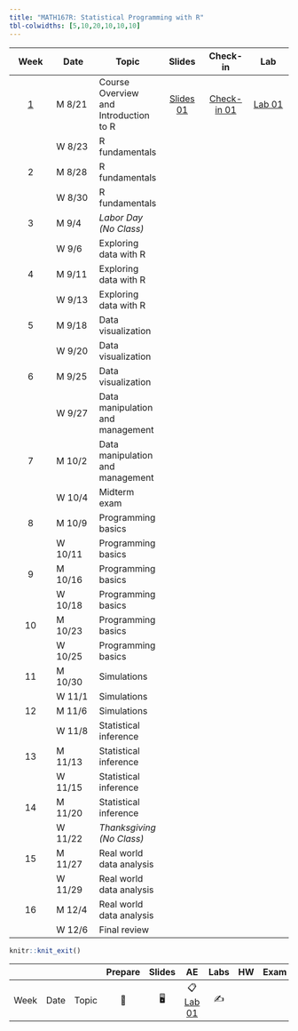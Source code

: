 ```yaml
---
title: "MATH167R: Statistical Programming with R"
tbl-colwidths: [5,10,20,10,10,10]
---
```


::: column-screen-inset-right
|          Week           | Date    | Topic                                 |                 Slides                  |                  Check-in                  |                Lab                 |
|:----------:|------------|------------|:----------:|:----------:|:----------:|
| [1](/weeks/week-1.html) | M 8/21  | Course Overview and Introduction to R | [Slides 01](hello){.label .label-green} | [Check-in 01](hello){.label .label-purple} | [Lab 01](hello){.label .label-red} |
|                         | W 8/23  | R fundamentals                        |                                         |                                            |                                    |
|            2            | M 8/28  | R fundamentals                        |                                         |                                            |                                    |
|                         | W 8/30  | R fundamentals                        |                                         |                                            |                                    |
|            3            | M 9/4   | *Labor Day (No Class)*                |                                         |                                            |                                    |
|                         | W 9/6   | Exploring data with R                 |                                         |                                            |                                    |
|            4            | M 9/11  | Exploring data with R                 |                                         |                                            |                                    |
|                         | W 9/13  | Exploring data with R                 |                                         |                                            |                                    |
|            5            | M 9/18  | Data visualization                    |                                         |                                            |                                    |
|                         | W 9/20  | Data visualization                    |                                         |                                            |                                    |
|            6            | M 9/25  | Data visualization                    |                                         |                                            |                                    |
|                         | W 9/27  | Data manipulation and management      |                                         |                                            |                                    |
|            7            | M 10/2  | Data manipulation and management      |                                         |                                            |                                    |
|                         | W 10/4  | Midterm exam                          |                                         |                                            |                                    |
|            8            | M 10/9  | Programming basics                    |                                         |                                            |                                    |
|                         | W 10/11 | Programming basics                    |                                         |                                            |                                    |
|            9            | M 10/16 | Programming basics                    |                                         |                                            |                                    |
|                         | W 10/18 | Programming basics                    |                                         |                                            |                                    |
|           10            | M 10/23 | Programming basics                    |                                         |                                            |                                    |
|                         | W 10/25 | Programming basics                    |                                         |                                            |                                    |
|           11            | M 10/30 | Simulations                           |                                         |                                            |                                    |
|                         | W 11/1  | Simulations                           |                                         |                                            |                                    |
|           12            | M 11/6  | Simulations                           |                                         |                                            |                                    |
|                         | W 11/8  | Statistical inference                 |                                         |                                            |                                    |
|           13            | M 11/13 | Statistical inference                 |                                         |                                            |                                    |
|                         | W 11/15 | Statistical inference                 |                                         |                                            |                                    |
|           14            | M 11/20 | Statistical inference                 |                                         |                                            |                                    |
|                         | W 11/22 | *Thanksgiving (No Class)*             |                                         |                                            |                                    |
|           15            | M 11/27 | Real world data analysis              |                                         |                                            |                                    |
|                         | W 11/29 | Real world data analysis              |                                         |                                            |                                    |
|           16            | M 12/4  | Real world data analysis              |                                         |                                            |                                    |
|                         | W 12/6  | Final review                          |                                         |                                            |                                    |
:::

```r
knitr::knit_exit()
```

|      |      |       | Prepare | Slides |                    AE                    | Labs | HW  | Exam | Project |
|--------|--------|--------|:------:|:------:|:------:|:------:|:------:|:------:|:------:|
| Week | Date | Topic |   📖    |   🖥️   | 📋 [Lab 01](hello){.label .label-purple} |  ✍️  |     |      |         |
